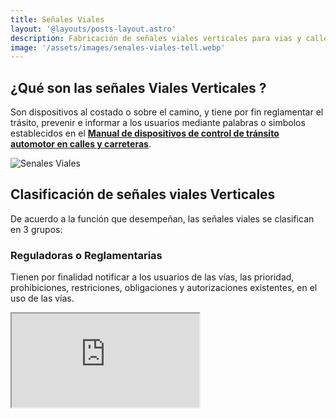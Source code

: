 ```yaml
---
title: Señales Viales 
layout: '@layouts/posts-layout.astro'
description: Fabricación de señales viales verticales para vias y calles 
image: '/assets/images/senales-viales-tell.webp'
---
```


## ¿Qué son las señales Viales Verticales ?

Son dispositivos al costado o sobre el camino, y tiene por fin reglamentar el trásito, prevenir e informar a los usuarios mediante palabras o simbolos establecidos en el **[Manual de dispositivos de control de tránsito automotor en calles y carreteras](https://portal.mtc.gob.pe/transportes/caminos/normas_carreteras/documentos/manuales/MANUALES%20DE%20CARRETERAS%202019/MC-09-16%20Manual%20de%20Dispositivos%20de%20Control%20del%20Transito%20FINALIZADO_24%20Mayo_2016.pdf)**. 

![Senales Viales](/assets/images/senales-viales-tell.webp)

## Clasificación de señales viales Verticales 

De acuerdo a la función que desempeñan, las señales viales se clasifican en 3 grupos:

### Reguladoras o Reglamentarias 

Tienen por finalidad notificar a los usuarios de las vías, las prioridad, prohibiciones, restriciones, obligaciones y autorizaciones existentes, en el uso de las vías. 

<Iframe src='https://www.youtube.com/embed/joh7EpbaWro' />

### Señales de Preveción 

Su propósito es advertir a los usuario de la existencia y la naturaleza de riesgo y/o situaciones imprevistas presentes en la vía o en sus zonas adyacentes, sea en forma permanente o temporal.

<Iframe src='https://www.youtube.com/embed/z8IzIjT0pbE' />

### Señales de Información 

Tienen la finalidad de guiar al usuario y proporcionarle información para que pueda llegar a sus destinos en forma mas simple y directa posible. 

Además proporciona información relativa a distancias a centros poblacos y de servicios al usuario, kilometraje  de rutas, nombres de calles , lugares de interés turístico y otros.


<Iframe src='https://www.youtube.com/embed/iXSFBiuKdZo' />

> Estás señales son de cáracter permanente, sin embargo también se puede utilizar en situaciones temporales

## ¿Cómo se fabrican ?

Para realizar señales viales en Perú existen 3 aspectos que hay que decidir para su construcción:
- **[SOPORTE](/posts/soportes-senales-verticales)**
- **[LÁMINA](/posts/laminas-senales-verticales)**
- **IMPRESIÓN** 

<Iframe src='https://www.youtube.com/embed/B7sHEFbCpa4' />

<Iframe src='https://www.youtube.com/embed/j7t5X_8YFsk' />

## ¿Cómo se Instalan las señales Viales? 

Puede instalar las señales viales verticales según el plano respectivo con: 

### Postes Metálicos

![Postes Metalicos galvanizados](/assets/images/postes-galvanizados.webp)

Es un tubos negro  o perfiles de fierro negro y/o galvanizado. 
Recomendamos trabajar con pintura anticorrosiva y capas de esmalte, ya que alargar su tiempo de vida de estos soportes. 

### Estructura Metálica (Pórtico)

![Pórticos Metálicos](/assets/images/porticos.webp)

Es una  estructuras metálicas a medida para señales de gran tamaño considerable. 

### Poste de concreto 

En el caso de los postes de concreto el acabado y pintura serán de acuerdo a lo indicado en los planos 
El pintado se debe realizar de acuerdo a lo establecido en el Manual de Especificaciones Técnicas de Calidad para Pinturas de Tráfico.

### Postes de madera  

Son soporte para uso temporal hecho de listones madera y pintura esmalte.



